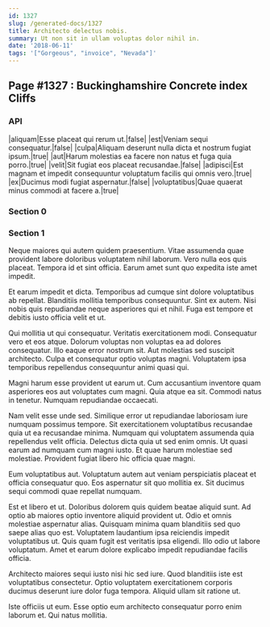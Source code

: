 ```yaml
---
id: 1327
slug: /generated-docs/1327
title: Architecto delectus nobis.
summary: Ut non sit in ullam voluptas dolor nihil in.
date: '2018-06-11'
tags: '["Gorgeous", "invoice", "Nevada"]'
---
```


## Page #1327 : Buckinghamshire Concrete index Cliffs
### API

|aliquam|Esse placeat qui rerum ut.|false|
|est|Veniam sequi consequatur.|false|
|culpa|Aliquam deserunt nulla dicta et nostrum fugiat ipsum.|true|
|aut|Harum molestias ea facere non natus et fuga quia porro.|true|
|velit|Sit fugiat eos placeat recusandae.|false|
|adipisci|Est magnam et impedit consequuntur voluptatum facilis qui omnis vero.|true|
|ex|Ducimus modi fugiat aspernatur.|false|
|voluptatibus|Quae quaerat minus commodi at facere a.|true|




### Section 0

### Section 1
Neque maiores qui autem quidem praesentium. Vitae assumenda quae provident labore doloribus voluptatem nihil laborum. Vero nulla eos quis placeat. Tempora id et sint officia. Earum amet sunt quo expedita iste amet impedit.
 Et earum impedit et dicta. Temporibus ad cumque sint dolore voluptatibus ab repellat. Blanditiis mollitia temporibus consequuntur. Sint ex autem. Nisi nobis quis repudiandae neque asperiores qui et nihil. Fuga est tempore et debitis iusto officia velit et ut.
 Qui mollitia ut qui consequatur. Veritatis exercitationem modi. Consequatur vero et eos atque. Dolorum voluptas non voluptas ea ad dolores consequatur. Illo eaque error nostrum sit.
Aut molestias sed suscipit architecto. Culpa et consequatur optio voluptas magni. Voluptatem ipsa temporibus repellendus consequuntur animi quasi qui.
 Magni harum esse provident ut earum ut. Cum accusantium inventore quam asperiores eos aut voluptates cum magni. Quia atque ea sit. Commodi natus in tenetur. Numquam repudiandae occaecati.
 Nam velit esse unde sed. Similique error ut repudiandae laboriosam iure numquam possimus tempore. Sit exercitationem voluptatibus recusandae quia ut ea recusandae minima. Numquam qui voluptatem assumenda quia repellendus velit officia.
Delectus dicta quia ut sed enim omnis. Ut quasi earum ad numquam cum magni iusto. Et quae harum molestiae sed molestiae. Provident fugiat libero hic officia quae magni.
 Eum voluptatibus aut. Voluptatum autem aut veniam perspiciatis placeat et officia consequatur quo. Eos aspernatur sit quo mollitia ex. Sit ducimus sequi commodi quae repellat numquam.
 Est et libero et ut. Doloribus dolorem quis quidem beatae aliquid sunt. Ad optio ab maiores optio inventore aliquid provident ut.
Odio et omnis molestiae aspernatur alias. Quisquam minima quam blanditiis sed quo saepe alias quo est. Voluptatem laudantium ipsa reiciendis impedit voluptatibus ut. Quis quam fugit est veritatis ipsa eligendi. Illo odio ut labore voluptatum. Amet et earum dolore explicabo impedit repudiandae facilis officia.
 Architecto maiores sequi iusto nisi hic sed iure. Quod blanditiis iste est voluptatibus consectetur. Optio voluptatem exercitationem corporis ducimus deserunt iure dolor fuga tempora. Aliquid ullam sit ratione ut.
 Iste officiis ut eum. Esse optio eum architecto consequatur porro enim laborum et. Qui natus mollitia.
